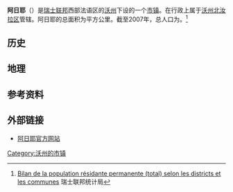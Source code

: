 {{Expand|time=2013-02-14T08:22:50+00:00 }}
{{瑞士市镇信息框
 | 市镇名称= 阿日耶
 | 原文名称             = {{lang|fr|Agiez}}
 | 图片                = 
 | 纹章 = Agiez-coat of arms.svg
 | 语言                   = [[法语|法语]]
 | 所属州               = 沃州
 | iso-code-region = 
 | 所属区               = [[沃州北汝拉区|沃州北汝拉区]]
 | lat_d=46|lat_m=43|lat_NS=N|long_d=6|long_m=30|long_EW=E
 | 邮政编码        = 1352
 | 市镇代码        = 5742
 | 面积                 = 
 | 平均海拔        =  
 | 人口               = {{smn|236|6}}
 | 主页  = www.agiez.ch
 | 市镇长           = 
 | 相邻市镇             = 
 | 友好城市             = 
|地图文件             = Karte Gemeinde Agiez 2012.png
|}}
'''阿日耶'''（{{lang-fr|Agiez}}）是[[瑞士联邦|瑞士联邦]]西部法语区的[[沃州|沃州]]下设的一个[[瑞士市镇|市镇]]。在行政上属于[[沃州北汝拉区|沃州北汝拉区]]管辖。阿日耶的总面积为{{smn|5.47|5|100}}平方公里。截至2007年，总人口为{{smn|236|6}}。<ref>{{fr}}[http://www.bfs.admin.ch/bfs/portal/fr/index/themen/01/02/blank/key/raeumliche_verteilung/kantone__gemeinden.Document.67225.xls Bilan de la population résidante permanente (total) selon les districts et les communes] {{webarchive|url=https://web.archive.org/web/20160324175633/http://www.bfs.admin.ch/bfs/portal/fr/index/themen/01/02/blank/key/raeumliche_verteilung/kantone__gemeinden.Document.67225.xls |date=2016-03-24 }} 瑞士联邦统计局</ref>

==历史==

==地理==

==参考资料==
{{reflist}}

==外部链接==
*{{fr}}[http://www.agiez.ch 阿日耶官方网站] {{Wayback|url=http://www.agiez.ch/ |date=20161029073408 }}
{{地理小作品}}
{{DEFAULTSORT:Agiez}}
{{沃州北汝拉区行政区划}}
[[Category:沃州的市镇|Category:沃州的市镇]]